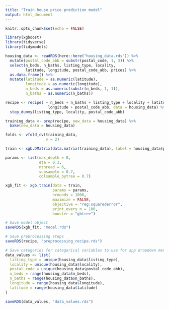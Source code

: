 ```yaml
---
title: "Train house price prediction model"
output: html_document
---
```


```r
knitr::opts_chunk$set(echo = FALSE)

```

```r
library(xgboost)
library(tidyverse)
library(tidymodels)

housing_data <- readRDS(here::here("housing_data.rds")) %>% 
  mutate(postal_code_abb = substr(postal_code, 1, 3)) %>% 
  select(n_beds, n_baths, listing_type, locality,
         latitude, longitude, postal_code_abb, prices) %>% 
  as.data.frame() %>% 
  mutate(latitude = as.numeric(latitude),
         longitude = as.numeric(longitude),
         n_beds = as.numeric(substr(n_beds, 1, 1)),
         n_baths = as.numeric(n_baths))

recipe <- recipe( ~ n_beds + n_baths + listing_type + locality + latitude + 
                   longitude + postal_code_abb, data = housing_data) %>% 
  step_dummy(listing_type, locality, postal_code_abb)

training_data <- prep(recipe, new_data = housing_data) %>% 
  bake(new_data = housing_data)

folds <- vfold_cv(training_data,
                  v = 2)

train <- xgb.DMatrix(data.matrix(training_data), label = housing_data$prices)

params <- list(max_depth = 8,
               eta = 0.3,
               nthread = 6,
               subsample = 0.7,
               colsample_bytree = 0.7)

xgb_fit <- xgb.train(data = train,
                     params = params,
                     nrounds = 1000,
                     maximize = FALSE,
                     objective = "reg:squarederror", 
                     print_every_n = 100,
                     booster = "gbtree")

# Save model object
saveRDS(xgb_fit, "model.rds")

# Save preprocessing steps
saveRDS(recipe, "preprocessing_recipe.rds")

# Save categories for categorical variables to use for app dropdown menus
data_values <- list(
  listing_type = unique(housing_data$listing_type),
  locality = unique(housing_data$locality),
  postal_code = unique(housing_data$postal_code_abb),
  n_beds = range(housing_data$n_beds),
  n_baths = range(housing_data$n_baths),
  longitude = range(housing_data$longitude),
  latitude = range(housing_data$latitude)
)

saveRDS(data_values, "data_values.rds")

```


